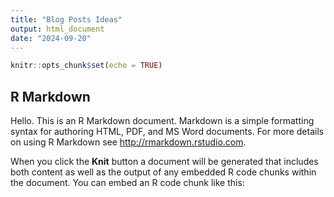 ```yaml
---
title: "Blog Posts Ideas"
output: html_document
date: "2024-09-20"
---
```


```r
knitr::opts_chunk$set(echo = TRUE)
```

## R Markdown

Hello. This is an R Markdown document. Markdown is a simple formatting syntax for authoring HTML, PDF, and MS Word documents. For more details on using R Markdown see <http://rmarkdown.rstudio.com>.

When you click the **Knit** button a document will be generated that includes both content as well as the output of any embedded R code chunks within the document. You can embed an R code chunk like this:
